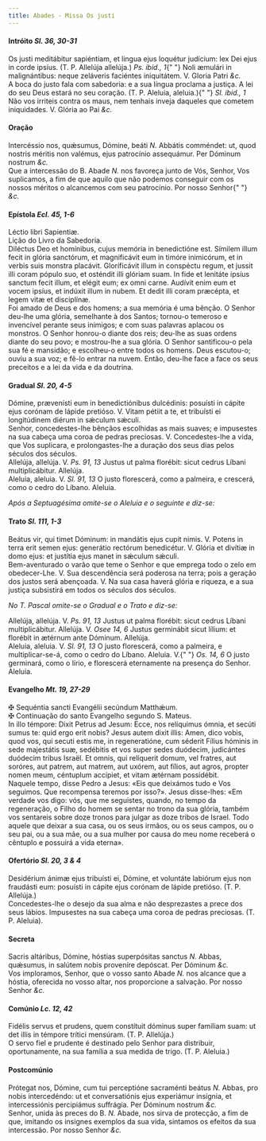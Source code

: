 ```yaml
---
title: Abades - Missa Os justi
---
```


<h4 class="text-center">
  Intróito <em>Sl. 36, 30-31</em>
</h4>
<div class="container-fluid">
  <div class="row">
    <div class="col-6 dropcaps text-justify">
      Os justi meditábitur sapiéntiam, et lingua ejus loquétur judícium: lex Dei
      ejus in corde ipsíus. (T. P. Allelúja allelúja.) <em>Ps. ibid., 1</em>{" "}
      Noli æmulári in malignántibus: neque zeláveris faciéntes iniquitátem. V.
      Gloria Patri <em>&c.</em>
    </div>
    <div class="col-6 dropcaps text-justify">
      A boca do justo fala com sabedoria: e a sua língua proclama a justiça. A
      lei do seu Deus estará no seu coração. (T. P. Aleluia, aleluia.){" "}
      <em>Sl. ibid., 1</em> Não vos irriteis contra os maus, nem tenhais inveja
      daqueles que cometem iniquidades. V. Glória ao Pai <em>&c.</em>
    </div>
  </div>
</div>

<h4 class="text-center">Oração</h4>
<div class="container-fluid">
  <div class="row">
    <div class="col-6 dropcaps text-justify">
      Intercéssio nos, quǽsumus, Dómine, beáti <em>N. </em>Abbátis comméndet:
      ut, quod nostris méritis non valémus, ejus patrocínio assequámur. Per
      Dóminum nostrum <em>&c.</em>
    </div>
    <div class="col-6 dropcaps text-justify">
      Que a intercessão do B. Abade <em>N. </em>nos favoreça junto de Vós,
      Senhor, Vos suplicamos, a fim de que aquilo que não podemos conseguir com
      os nossos méritos o alcancemos com seu patrocínio. Por nosso Senhor{" "}
      <em>&c.</em>
    </div>
  </div>
</div>

<h4 class="text-center">
  Epístola <em>Ecl. 45, 1-6</em>
</h4>
<div class="container-fluid">
  <div class="row">
    <div class="col-6 text-justify">Léctio libri Sapientiæ.</div>
    <div class="col-6 text-justify">Lição do Livro da Sabedoria.</div>
    <div class="col-6 dropcaps text-justify">
      Diléctus Deo et homínibus, cujus memória in benedictióne est. Símilem
      illum fecit in glória sanctórum, et magnificávit eum in timóre inimicórum,
      et in verbis suis monstra placávit. Gloríficávit illum in conspéctu regum,
      et jussit illi coram pópulo suo, et osténdit illi glóriam suam. In fide et
      lenitáte ipsíus sanctum fecit illum, et elégit eum; ex omni carne. Audívit
      enim eum et vocem ipsíus, et indúxit illum in nubem. Et dedit illi coram
      præcépta, et legem vitæ et disciplínæ.
    </div>
    <div class="col-6 dropcaps text-justify">
      Foi amado de Deus e dos homens; a sua memória é uma bênção. O Senhor
      deu-lhe uma glória, semelhante à dos Santos; tornou-o temeroso e
      invencível perante seus inimigos; e com suas palavras aplacou os monstros.
      O Senhor honrou-o diante dos reis; deu-lhe as suas ordens diante do seu
      povo; e mostrou-lhe a sua glória. O Senhor santificou-o pela sua fé e
      mansidão; e escolheu-o entre todos os homens. Deus escutou-o; ouviu a sua
      voz; e fê-lo entrar na nuvem. Então, deu-lhe face a face os seus preceitos
      e a lei da vida e da doutrina.
    </div>
  </div>
</div>

<h4 class="text-center">
  Gradual <em>Sl. 20, 4-5</em>
</h4>
<div class="container-fluid">
  <div class="row">
    <div class="col-6 dropcaps text-justify">
      Dómine, prævenísti eum in benedictiónibus dulcédinis: posuísti in cápite
      ejus corónam de lápide pretióso. V. Vitam pétiit a te, et tribuísti ei
      longitúdinem diérum in sǽculum sǽculi.
    </div>
    <div class="col-6 dropcaps text-justify">
      Senhor, concedestes-lhe bênçãos escolhidas as mais suaves; e impusestes na
      sua cabeça uma coroa de pedras preciosas. V. Concedestes-lhe a vida, que
      Vos suplicara, e prolongastes-lhe a duração dos seus dias pelos séculos
      dos séculos.
    </div>
    <div class="col-6 text-justify">
      Allelúja, allelúja. V. <em>Ps. 91, 13</em> Justus ut palma florébit: sicut
      cedrus Líbani multiplicábitur. Allelúja.
    </div>
    <div class="col-6 text-justify">
      Aleluia, aleluia. V. <em>Sl. 91, 13</em> O justo florescerá, como a
      palmeira, e crescerá, como o cedro do Líbano. Aleluia.
    </div>
  </div>
</div>

<em>Após a Septuagésima omite-se o Aleluia e o seguinte e diz-se:</em>

<h4 class="text-center">
  Trato <em>Sl. 111, 1-3</em>
</h4>
<div class="container-fluid">
  <div class="row">
    <div class="col-6 dropcaps text-justify">
      Beátus vir, qui timet Dóminum: in mandátis ejus cupit nimis. V. Potens in
      terra erit semen ejus: generátio rectórum benedicétur. V. Glória et
      divítiæ in domo ejus: et justítia ejus manet in sǽculum sǽculi.
    </div>
    <div class="col-6 dropcaps text-justify">
      Bem-aventurado o varão que teme o Senhor e que emprega todo o zelo em
      obedecer-Lhe. V. Sua descendência será poderosa na terra; pois a geração
      dos justos será abençoada. V. Na sua casa haverá glória e riqueza, e a sua
      justiça subsistirá em todos os séculos dos séculos.
    </div>
  </div>
</div>

<em>No T. Pascal omite-se o Gradual e o Trato e diz-se:</em>

<div class="container-fluid">
  <div class="row">
    <div class="col-6 text-justify">
      Allelúja, allelúja. V. <em>Ps. 91, 13</em> Justus ut palma florébit: sicut
      cedrus Líbani multiplicábitur. Allelúja. V. <em>Osee 14, 6</em> Justus
      germinábit sicut lílium: et florébit in ætérnum ante Dóminum. Allelúja.
    </div>
    <div class="col-6 text-justify">
      Aleluia, aleluia. V. <em>Sl. 91, 13</em> O justo florescerá, como a
      palmeira, e multiplicar-se-á, como o cedro do Líbano. Aleluia. V.{" "}
      <em>Os. 14, 6</em> O justo germinará, como o lírio, e florescerá
      eternamente na presença do Senhor. Aleluia.
    </div>
  </div>
</div>

<h4 class="text-center">
  Evangelho <em>Mt. 19, 27-29</em>
</h4>
<div class="container-fluid">
  <div class="row">
    <div class="col-6 text-justify">
      <span class="text-danger">&#10016;</span> Sequéntia sancti Evangélii
      secúndum Matthǽum.
    </div>
    <div class="col-6 text-justify">
      <span class="text-danger">&#10016;</span> Continuação do santo Evangelho
      segundo S. Mateus.
    </div>
    <div class="col-6 dropcaps text-justify">
      In illo témpore: Dixit Petrus ad Jesum: Ecce, nos relíquimus ómnia, et
      secúti sumus te: quid ergo erit nobis? Jesus autem dixit illis: Amen, dico
      vobis, quod vos, qui secuti estis me, in regeneratióne, cum séderit Fílius
      hóminis in sede majestátis suæ, sedébitis et vos super sedes duódecim,
      judicántes duódecim tribus Israël. Et omnis, qui relíquerit domum, vel
      fratres, aut soróres, aut patrem, aut matrem, aut uxórem, aut fílios, aut
      agros, propter nomen meum, céntuplum accípiet, et vitam ætérnam
      possidébit.
    </div>
    <div class="col-6 dropcaps text-justify">
      Naquele tempo, disse Pedro a Jesus: «Eis que deixámos tudo e Vos seguimos.
      Que recompensa teremos por isso?». Jesus disse-lhes: «Em verdade vos digo:
      vós, que me seguistes, quando, no tempo da regeneração, o Filho do homem
      se sentar no trono da sua glória, também vos sentareis sobre doze tronos
      para julgar as doze tribos de Israel. Todo aquele que deixar a sua casa,
      ou os seus irmãos, ou os seus campos, ou o seu pai, ou a sua mãe, ou a sua
      mulher por causa do meu nome receberá o cêntuplo e possuirá a vida
      eterna».
    </div>
  </div>
</div>

<h4 class="text-center">
  Ofertório <em>Sl. 20, 3 & 4</em>
</h4>
<div class="container-fluid">
  <div class="row">
    <div class="col-6 dropcaps text-justify">
      Desidérium ánimæ ejus tribuísti ei, Dómine, et voluntáte labiórum ejus non
      fraudásti eum: posuísti in cápite ejus corónam de lápide pretióso. (T. P.
      Allelúja.)
    </div>
    <div class="col-6 dropcaps text-justify">
      Concedestes-lhe o desejo da sua alma e não desprezastes a prece dos seus
      lábios. Impusestes na sua cabeça uma coroa de pedras preciosas. (T. P.
      Aleluia).
    </div>
  </div>
</div>

<h4 class="text-center">Secreta</h4>
<div class="container-fluid">
  <div class="row">
    <div class="col-6 dropcaps text-justify">
      Sacris altáribus, Dómine, hóstias superpósitas sanctus <em>N. </em>Abbas,
      quǽsumus, in salútem nobis proveníre depóscat. Per Dóminum <em>&c.</em>
    </div>
    <div class="col-6 dropcaps text-justify">
      Vos imploramos, Senhor, que o vosso santo Abade <em>N. </em>nos alcance
      que a hóstia, oferecida no vosso altar, nos proporcione a salvação. Por
      nosso Senhor <em>&c.</em>
    </div>
  </div>
</div>

<h4 class="text-center">
  Comúnio <em>Lc. 12, 42</em>
</h4>
<div class="container-fluid">
  <div class="row">
    <div class="col-6 dropcaps text-justify">
      Fidélis servus et prudens, quem constítuit dóminus super famíliam suam: ut
      det illis in témpore trítici mensúram. (T. P. Allelúja.)
    </div>
    <div class="col-6 dropcaps text-justify">
      O servo fiel e prudente é destinado pelo Senhor para distribuir,
      oportunamente, na sua família a sua medida de trigo. (T. P. Aleluia.)
    </div>
  </div>
</div>

<h4 class="text-center">Postcomúnio</h4>
<div class="container-fluid">
  <div class="row">
    <div class="col-6 dropcaps text-justify">
      Prótegat nos, Dómine, cum tui perceptióne sacraménti beátus <em>N. </em>
      Abbas, pro nobis intercedéndo: ut et conversatiónis ejus experiámur insígnia,
      et intercessiónis percipiámus suffrágia. Per Dóminum nostrum <em>&c.</em>
    </div>
    <div class="col-6 dropcaps text-justify">
      Senhor, unida às preces do B. <em>N. </em>Abade, nos sirva de protecção, a
      fim de que, imitando os insignes exemplos da sua vida, sintamos os efeitos
      da sua intercessão. Por nosso Senhor <em>&c.</em>
    </div>
  </div>
</div>
